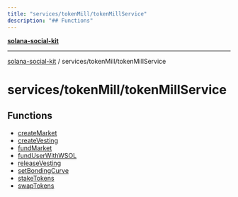 ```yaml
---
title: "services/tokenMill/tokenMillService"
description: "## Functions"
---
```


[**solana-social-kit**](../../../README.mdx)

***

[solana-social-kit](../../../README.mdx) / services/tokenMill/tokenMillService

# services/tokenMill/tokenMillService

## Functions

- [createMarket](functions/createMarket.mdx)
- [createVesting](functions/createVesting.mdx)
- [fundMarket](functions/fundMarket.mdx)
- [fundUserWithWSOL](functions/fundUserWithWSOL.mdx)
- [releaseVesting](functions/releaseVesting.mdx)
- [setBondingCurve](functions/setBondingCurve.mdx)
- [stakeTokens](functions/stakeTokens.mdx)
- [swapTokens](functions/swapTokens.mdx)

